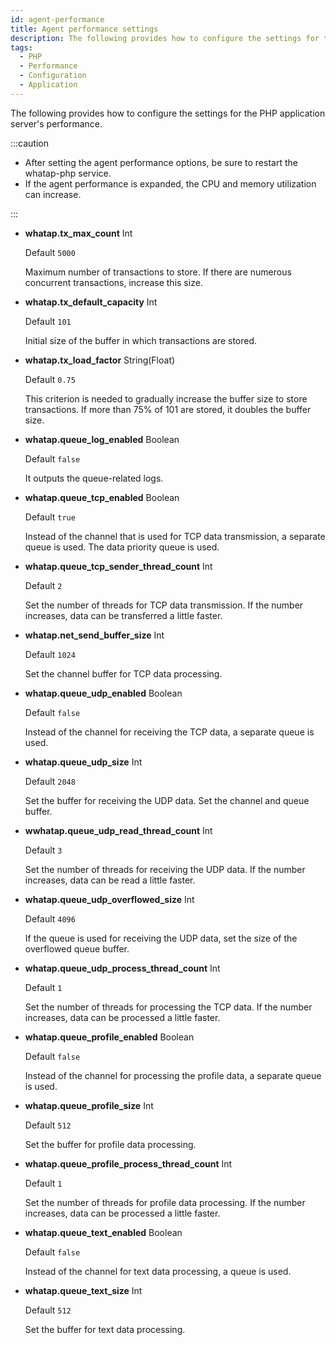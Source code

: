 ```yaml
---
id: agent-performance
title: Agent performance settings
description: The following provides how to configure the settings for the application server's performance.
tags:
  - PHP
  - Performance
  - Configuration
  - Application
---
```


The following provides how to configure the settings for the PHP application server's performance.

:::caution

-   After setting the agent performance options, be sure to restart the whatap-php service.
-   If the agent performance is expanded, the CPU and memory utilization can increase.

:::

-   **whatap.tx_max_count** <span class='type'>Int</span>

    Default `5000`

    Maximum number of transactions to store. If there are numerous concurrent transactions, increase this size.

-   **whatap.tx_default_capacity** <span class='type'>Int</span>

    Default `101`

    Initial size of the buffer in which transactions are stored.

-   **whatap.tx_load_factor** <span class='type'>String(Float)</span>

    Default `0.75`

    This criterion is needed to gradually increase the buffer size to store transactions. If more than 75% of 101 are stored, it doubles the buffer size.

-   **whatap.queue_log_enabled** <span class='type'>Boolean</span>

    Default `false`

    It outputs the queue-related logs.

-   **whatap.queue_tcp_enabled** <span class='type'>Boolean</span>

    Default `true`

    Instead of the channel that is used for TCP data transmission, a separate queue is used. The data priority queue is used.

-   **whatap.queue_tcp_sender_thread_count** <span class='type'>Int</span>

    Default `2`

    Set the number of threads for TCP data transmission. If the number increases, data can be transferred a little faster.

-   **whatap.net_send_buffer_size** <span class='type'>Int</span>

    Default `1024`

    Set the channel buffer for TCP data processing.

-   **whatap.queue_udp_enabled** <span class='type'>Boolean</span>

    Default `false`

    Instead of the channel for receiving the TCP data, a separate queue is used.

-   **whatap.queue_udp_size** <span class='type'>Int</span>

    Default `2048`

    Set the buffer for receiving the UDP data. Set the channel and queue buffer.

-   **wwhatap.queue_udp_read_thread_count** <span class='type'>Int</span>

    Default `3`

    Set the number of threads for receiving the UDP data. If the number increases, data can be read a little faster.

-   **whatap.queue_udp_overflowed_size** <span class='type'>Int</span>

    Default `4096`

    If the queue is used for receiving the UDP data, set the size of the overflowed queue buffer.

-   **whatap.queue_udp_process_thread_count** <span class='type'>Int</span>

    Default `1`

    Set the number of threads for processing the TCP data. If the number increases, data can be processed a little faster.

-   **whatap.queue_profile_enabled** <span class='type'>Boolean</span>

    Default `false`

    Instead of the channel for processing the profile data, a separate queue is used.

-   **whatap.queue_profile_size** <span class='type'>Int</span>

    Default `512`

    Set the buffer for profile data processing.

-   **whatap.queue_profile_process_thread_count** <span class='type'>Int</span>

    Default `1`

    Set the number of threads for profile data processing. If the number increases, data can be processed a little faster.

-   **whatap.queue_text_enabled** <span class='type'>Boolean</span>

    Default `false`

    Instead of the channel for text data processing, a queue is used.

-   **whatap.queue_text_size** <span class='type'>Int</span>

    Default `512`

    Set the buffer for text data processing.
